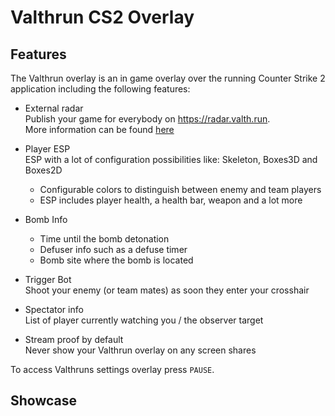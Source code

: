 # Valthrun CS2 Overlay
## Features
The Valthrun overlay is an in game overlay over the running Counter Strike 2 application including the following features:
- External radar  
  Publish your game for everybody on https://radar.valth.run.  
  More information can be found [here](./web_radar)

- Player ESP  
  ESP with a lot of configuration possibilities like: Skeleton, Boxes3D and Boxes2D
  - Configurable colors to distinguish between enemy and team players
  - ESP includes player health, a health bar, weapon and a lot more

- Bomb Info  
  - Time until the bomb detonation
  - Defuser info such as a defuse timer
  - Bomb site where the bomb is located

- Trigger Bot  
  Shoot your enemy (or team mates) as soon they enter your crosshair

- Spectator info  
  List of player currently watching you / the observer target

- Stream proof by default  
  Never show your Valthrun overlay on any screen shares

To access Valthruns settings overlay press `PAUSE`.

## Showcase


<Showcase />
